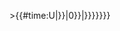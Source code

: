 <includeonly>{{pp-meta
|type=semi
|demospace={{{demospace|}}}
|small={{{small|}}}
|expiry={{{expiry|}}}
|reason=為防此頁遭到已被封禁用户之[[Wikipedia:傀儡|傀儡]]破坏
|icon-reason=以防此頁遭到已被封禁用户之傀儡破坏
|categories={{{categories|[[Category:被半保护的页面|{{PAGENAME}}]]{{#ifexpr:{{#if:{{{expiry|}}}|{{#time:U|today}}>{{#time:U|{{{expiry}}}}}|0}}|[[Category:保護狀態與保護標誌不符的頁面|{{PAGENAME}}]]}}}}}}}</includeonly><noinclude>{{pp-semi-sock|categories=no|demospace=main}}
{{Documentation}}
</noinclude>